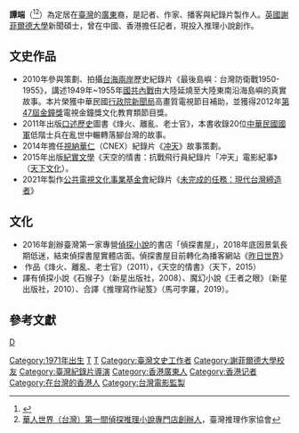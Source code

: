 '''譚端'''（{{bd|1971年||}}<ref>{{Cite web|url=http://www.chinatimes.com/newspapers/20140511000298-260115|author=林欣誼|language=zh-tw|title=偵探書屋進駐大稻埕|publisher=[[中國時報|中國時報]]|date=2014-05-11|accessdate=2014-05-11|archive-date=2014-05-12|archive-url=https://web.archive.org/web/20140512220155/http://www.chinatimes.com/newspapers/20140511000298-260115|dead-url=no}}</ref><ref>[https://taiwanmystery.org/team/tommytan/ 華人世界（台灣）第一間偵探推理小說專門店創辦人]，臺灣推理作家協會</ref>）為定居在[[臺灣|臺灣]]的[[廣東|廣東]]裔，是記者、作家、播客與紀錄片製作人。[[英國|英國]][[謝菲爾德大學|謝菲爾德大學]]新聞碩士，曾在中國、香港擔任記者，現投入推理小說創作。

== 文史作品 == 
* 2010年參與策劃、拍攝[[台海兩岸|台海兩岸]]歷史紀錄片《最後島嶼：台灣防衛戰1950-1955》，講述1949年~1955年[[國共內戰|國共內戰]]由大陸延燒至大陸東南沿海島嶼的真實故事。本片榮獲中華民國[[行政院新聞局|行政院新聞局]]高畫質電視節目補助，並獲得2012年[[第47屆金鐘獎|第47屆金鐘獎]]電視金鐘獎文化教育類節目獎。
* 2011年出版[[口述歷史|口述歷史]]圖書《烽火、離亂、老士官》，本書收錄20位[[中華民國國軍|中華民國國軍]]低階士兵在亂世中輾轉落腳台灣的故事。
* 2014年擔任[[視納華仁|視納華仁]]（CNEX）紀錄片《[[冲天_(紀錄片)|冲天]]》故事策劃。
* 2015年出版[[紀實文學|紀實文學]]《天空的情書：抗戰飛行員紀錄片「冲天」電影紀事》（[[天下文化|天下文化]]）。
* 2021年製作[[公共電視文化事業基金會|公共電視文化事業基金會]]紀錄片《[[未完成的任務：現代台灣締造者|未完成的任務：現代台灣締造者]]》

== 文化 ==
* 2016年創辦臺灣第一家專營[[偵探小說|偵探小說]]的書店「偵探書屋」，2018年底因景氣長期低迷，結束偵探書屋實體店面。偵探書屋目前轉化為播客網站《[https://agathas.ink/ 昨日世界]{{Wayback|url=https://agathas.ink/ |date=20190330103824 }}》
*  作品《烽火、離亂、老士官》（2011），《天空的情書》（天下，2015）
*  譯有偵探小說《石猴子》（新星出版社，2008）、魔幻小說《王者之眼》（新星出版社，2010）、合譯《推理寫作祕笈》（馬可孛羅，2019）。

== 參考文獻 ==
{{reflist}}

[[Category:1971年出生|Category:1971年出生]]
[[分类:谭姓|D]]
[[Category:台灣記者|T]]
[[Category:臺灣男性小說家|T]]
[[Category:臺灣文史工作者|Category:臺灣文史工作者]]
[[Category:謝菲爾德大學校友|Category:謝菲爾德大學校友]]
[[Category:臺灣紀錄片導演|Category:臺灣紀錄片導演]]
[[Category:香港廣東人|Category:香港廣東人]]
[[Category:香港记者|Category:香港记者]]
[[Category:在台灣的香港人|Category:在台灣的香港人]]
[[Category:台灣電影監製|Category:台灣電影監製]]